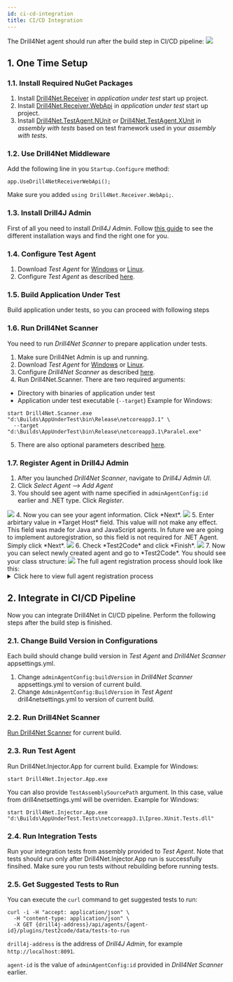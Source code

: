 ```yaml
---
id: ci-cd-integration
title: CI/CD Integration
---
```



The Drill4Net agent should run after the build step in CI/CD pipeline:
<Image src="/img/drill4net/drill4net-build-pipeline.svg"/>

## 1. One Time Setup

### 1.1. Install Required NuGet Packages
1. Install [Drill4Net.Receiver](https://www.nuget.org/packages/Drill4Net.Receiver) in *application under test* start up project.
2. Install [Drill4Net.Receiver.WebApi](https://www.nuget.org/packages/Drill4Net.Receiver.WebApi) in *application under test* start up project.
3. Install [Drill4Net.TestAgent.NUnit](https://www.nuget.org/packages/Drill4Net.TestAgent.NUnit) or [Drill4Net.TestAgent.XUnit](https://www.nuget.org/packages/Drill4Net.TestAgent.XUnit)
in *assembly with tests* based on test framework used in your *assembly with tests*.

### 1.2. Use Drill4Net Middleware
Add the following line in you `Startup.Configure` method:
```
app.UseDrill4NetReceiverWebApi();
``` 
Make sure you added `using Drill4Net.Receiver.WebApi;`.

### 1.3. Install Drill4J Admin
First of all you need to install *Drill4J Admin*. Follow [this guide](./../installation/drill-admin)
to see the different installation ways and find the right one for you.

### 1.4. Configure Test Agent
1. Download *Test Agent* for [Windows](https://github.com/Drill4J/dotnet-releases/releases/download/v1.0.0/drill4net-injector-app-win-x64.zip) or 
[Linux](https://github.com/Drill4J/dotnet-releases/releases/download/v1.0.0/drill4net-injector-app-linux-x64.zip).
2. Configure *Test Agent* as described [here](./configuration#test-agent-configuration).

### 1.5. Build Application Under Test
Build application under tests, so you can proceed with following steps

### 1.6. Run Drill4Net Scanner
You need to run *Drill4Net Scanner* to prepare application under tests.
1. Make sure Drill4Net Admin is up and running.
2. Download *Test Agent* for [Windows](https://github.com/Drill4J/dotnet-releases/releases/download/v1.0.0/drill4net-scanner-win-x64.zip) or 
[Linux](https://github.com/Drill4J/dotnet-releases/releases/download/v1.0.0/drill4net-scanner-linux-x64.zip).
3. Configure *Drill4Net Scanner* as described [here](./configuration#drill4net-scanner-configuration).
4. Run Drill4Net.Scanner. There are two required arguments:
- Directory with binaries of application under test
- Application under test executable (`--target`)
Example for Windows:
```
start Drill4Net.Scanner.exe "d:\Builds\AppUnderTest\bin\Release\netcoreapp3.1" \
  --target "d:\Builds\AppUnderTest\bin\Release\netcoreapp3.1\Paralel.exe"
```
5. There are also optional parameters described [here](./drill4net-scanner-parameters).

### 1.7. Register Agent in Drill4J Admin
1. After you launched *Drill4Net Scanner*, navigate to *Drill4J Admin UI*.
2. Click *Select Agent* --> *Add Agent*
3. You should see agent with name specified in `adminAgentConfig:id` earlier and .NET type. Click *Register*.
<Image src="/img/drill4net/add-agent.png"/>
4. Now you can see your agent information. Click *Next*.
<Image src="/img/drill4net/agent-registration-01.png"/>
5. Enter arbirtary value in *Target Host* field. This value will not make any effect. This field was made for Java and JavaScript agents.
In future we are going to implement autoregistration, so this field is not required for .NET Agent. Simply click *Next*.
<Image src="/img/drill4net/agent-registration-02.png"/>
6. Check *Test2Code* and click *Finish*.
<Image src="/img/drill4net/agent-registration-03.png"/>
7. Now you can select newly created agent and go to *Test2Code*. You should see your class structure:
<Image src="/img/drill4net/test2code-01.png"/>
The full agent registration process should look like this:
<details> 
    <summary>Click here to view full agent registration process</summary>
    <Image src="/img/drill4net/agent-registration-process.gif"/>
</details>

## 2. Integrate in CI/CD Pipeline

Now you can integrate Drill4Net in CI/CD pipeline. Perform the following steps after the build step is finished.

### 2.1. Change Build Version in Configurations
Each build should change build version in *Test Agent* and *Drill4Net Scanner* appsettings.yml.
1. Change `adminAgentConfig:buildVersion` in *Drill4Net Scanner* appsettings.yml to version of current build.
2. Change `AdminAgentConfig:BuildVersion` in *Test Agent* drill4netsettings.yml to version of current build.

### 2.2. Run Drill4Net Scanner
[Run Drill4Net Scanner](#16-run-drill4net-scanner) for current build.

### 2.3. Run Test Agent
Run Drill4Net.Injector.App for current build. Example for Windows:
```
start Drill4Net.Injector.App.exe
```
You can also provide `TestAssemblySourcePath` argument. In this case, value from drill4netsettings.yml will be overriden. Example for Windows:
```
start Drill4Net.Injector.App.exe "d:\Builds\AppUnderTest.Tests\netcoreapp3.1\Ipreo.XUnit.Tests.dll"
```

### 2.4. Run Integration Tests
Run your integration tests from assembly provided to *Test Agent*. Note that tests should run only after Drill4Net.Injector.App run is
successfully finsihed. Make sure you run tests without rebuilding before running tests.

### 2.5. Get Suggested Tests to Run
You can execute the `curl` command to get suggested tests to run:
```
curl -i -H "accept: application/json" \
  -H "content-type: application/json" \
  -X GET {drill4j-address}/api/agents/{agent-id}/plugins/test2code/data/tests-to-run
```
`drill4j-address` is the address of *Drill4J Admin*, for example `http://localhost:8091`.

`agent-id` is the value of `adminAgentConfig:id` provided in *Drill4Net Scanner* earlier.
